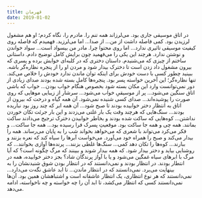 ```yaml
---
title: قهرمان
date: 2019-01-02
---
```


در اتاق موسیقی جاری بود. می‌لرزاند همه تنم را. مادرم را، نگاه کردم؛ او هم مشغول لرزیدن بود. کمی فاصله داشت از من... از صدا... اما می‌لرزید. فهمیدم که فاصله روی کیفیت موسیقی تاثیری ندارد... اما روی محتوا چرا. مادر من بیسواد است... سواد خواندن و نوشتن ندارد. هرچند این یکی را می‌فهمید چون برایش کامل توضیح دادم. داستانی ساختم از چیزی که می‌شنیدم. داستان دختری که در کلبه‌ای خوابش برده و پسری که بیرون مشغول داد زدن است تا دخترک بیدار شود و مردن او را از پنجره نظاره‌گر باشه. ببینید چطور کسی با دست خودش برای اینکه توان ماندن ندارد خودش را خلاص می‌کند. تنها نظاره‌گر؛ این آخرین خواسته پسر بود. پنجره‌ها کامل بسته شده بودند صدای زیادی از دور نمی‌توانست وارد این مکان بسته شود بخصوص هنگام خواب بودن... خواب که باشی اتاق سنگین می‌شود... پر از موسیقیِ خواب می‌شود... سرشار از زیبایی موهایی که روی صورت را پوشیده‌اند... صدای کسی شنیده نمی‌شود. آن همه گیاه و درخت که بیرون از اتاق به انتظار دختر خوابیده بودند تا صبح شود... آن همه ابر که چند روز بود نباریده بودند... سنگ‌هایی که هرچند وقت یک بار غلتی می‌زدند و این بار جرئت تکان خوردن نداشتن... کوه‌هایی که ساکت شده بودند و بخاطر خوابیدن دخترک ترجیح می‌دادند ساکت بمانند. همه چی و همه جا ساکت بود. موقعیتِ پسرک فرا رسیده بود... همه جا ساکت... و فکر می‌کرد می‌تواند با شعری که می‌خواهد بخواند شب را به پایان می‌رساند. همه را بیدار می‌کند و صبح را همراه خود می‌آورد. می‌خواست آبر‌ها را سیاه کند که نعره بزنند و ببارند... کوه‌ها را تکان دهد کمی... سنگ‌ها غلطی بزنند... پرنده‌ها آوازی بخوانند... که روشنایی بیاید و دختر بیدار شود. که همه بیدار شوند و ببینند که مرگ چگونه است؟ که آیا مرگ با ابر‌های سیاه غمگین می‌شود و یا با آواز پرندگان شاد؟ بجز دختر خوابیده، همه در انتطار بودند. در انتظار بودند و نمی‌دانستند که در انتظار بودن شوق شنیدنشان را به بینهایت می‌برد. نمی‌دانستند که در انتظار ماندن... تا ابد عاشق نگه‌ت می‌دارد... نمی‌دانستند که هر نوع انتظاری، یک انتظار عاشقانه است و اشتباهشان همین بود. آن‌ها نمی‌دانستند کسی که انتظار می‌کشد، تا ابد آن را چه خواسته و چه ناخواسته، ادامه می‌دهد. 